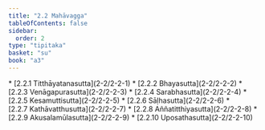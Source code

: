 ```yaml
---
title: "2.2 Mahāvagga"
tableOfContents: false
sidebar:
  order: 2
type: "tipitaka"
basket: "su"
book: "a3"
---
```



<DynamicBreadcrumb />



<TableOfContents book="a3" section="2.2">
* [2.2.1 Titthāyatanasutta](2-2/2-2-1)
* [2.2.2 Bhayasutta](2-2/2-2-2)
* [2.2.3 Venāgapurasutta](2-2/2-2-3)
* [2.2.4 Sarabhasutta](2-2/2-2-4)
* [2.2.5 Kesamuttisutta](2-2/2-2-5)
* [2.2.6 Sāḷhasutta](2-2/2-2-6)
* [2.2.7 Kathāvatthusutta](2-2/2-2-7)
* [2.2.8 Aññatitthiyasutta](2-2/2-2-8)
* [2.2.9 Akusalamūlasutta](2-2/2-2-9)
* [2.2.10 Uposathasutta](2-2/2-2-10)
</TableOfContents>